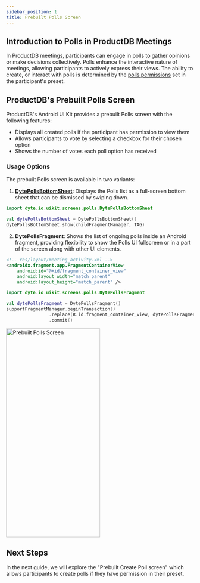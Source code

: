 ```yaml
---
sidebar_position: 1
title: Prebuilt Polls Screen
---
```


## Introduction to Polls in ProductDB Meetings

In ProductDB meetings, participants can engage in polls to gather opinions or make decisions collectively. 
Polls enhance the interactive nature of meetings, allowing participants to actively express their views. 
The ability to create, or interact with polls is determined by the [polls permissions](/guides/livestream/advanced/configuring-permissions#polls) 
set in the participant's preset.

## ProductDB's Prebuilt Polls Screen

ProductDB's Android UI Kit provides a prebuilt Polls screen with the following features:

- Displays all created polls if the participant has permission to view them
- Allows participants to vote by selecting a checkbox for their chosen option
- Shows the number of votes each poll option has received

### Usage Options

The prebuilt Polls screen is available in two variants:

1. [**DytePollsBottomSheet**](/android/components/dyte-polls): Displays the Polls list as a full-screen bottom sheet that can be dismissed by swiping down.

```kotlin
import dyte.io.uikit.screens.polls.DytePollsBottomSheet

val dytePollsBottomSheet = DytePollsBottomSheet()
dytePollsBottomSheet.show(childFragmentManager, TAG)
```

2. **DytePollsFragment**: Shows the list of ongoing polls inside an Android fragment, providing flexibility 
to show the Polls UI fullscreen or in a part of the screen along with other UI elements.

```xml
<!-- res/layout/meeting_activity.xml -->
<androidx.fragment.app.FragmentContainerView
    android:id="@+id/fragment_container_view"
    android:layout_width="match_parent"
    android:layout_height="match_parent" />
```

```kotlin
import dyte.io.uikit.screens.polls.DytePollsFragment

val dytePollsFragment = DytePollsFragment()
supportFragmentManager.beginTransaction()
                .replace(R.id.fragment_container_view, dytePollsFragment, TAG)
                .commit()
```

<img
  src="/static/android-ui-kit/polls/prebuilt-polls-screen.png"
  width="252"
  height="560"
  alt="Prebuilt Polls Screen"
  className="mb-10"
/>

## Next Steps

In the next guide, we will explore the "Prebuilt Create Poll screen" which allows participants to create polls 
if they have permission in their preset.